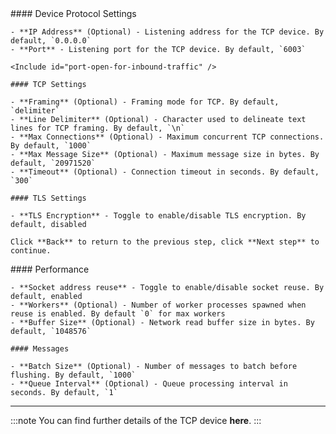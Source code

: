<Tabs>
  <TabItem value="protocol" label="Protocol Settings" default>
    #### Device Protocol Settings

    - **IP Address** (Optional) - Listening address for the TCP device. By default, `0.0.0.0`
    - **Port** - Listening port for the TCP device. By default, `6003`

    <Include id="port-open-for-inbound-traffic" />

    #### TCP Settings

    - **Framing** (Optional) - Framing mode for TCP. By default, `delimiter`
    - **Line Delimiter** (Optional) - Character used to delineate text lines for TCP framing. By default, `\n`
    - **Max Connections** (Optional) - Maximum concurrent TCP connections. By default, `1000`
    - **Max Message Size** (Optional) - Maximum message size in bytes. By default, `20971520`
    - **Timeout** (Optional) - Connection timeout in seconds. By default, `300`

    #### TLS Settings

    - **TLS Encryption** - Toggle to enable/disable TLS encryption. By default, disabled

    Click **Back** to return to the previous step, click **Next step** to continue.
  </TabItem>
  <TabItem value="advanced" label="Advanced Configuration" default>
    #### Performance

    - **Socket address reuse** - Toggle to enable/disable socket reuse. By default, enabled
    - **Workers** (Optional) - Number of worker processes spawned when reuse is enabled. By default `0` for max workers
    - **Buffer Size** (Optional) - Network read buffer size in bytes. By default, `1048576`

    #### Messages

    - **Batch Size** (Optional) - Number of messages to batch before flushing. By default, `1000`
    - **Queue Interval** (Optional) - Queue processing interval in seconds. By default, `1`
  </TabItem>
</Tabs>

---

:::note
You can find further details of the TCP device <Topic id="devices-tcp">**here**</Topic>.
:::
